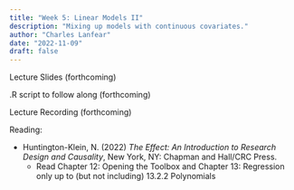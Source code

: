 ```yaml
---
title: "Week 5: Linear Models II"
description: "Mixing up models with continuous covariates."
author: "Charles Lanfear"
date: "2022-11-09"
draft: false
---
```


Lecture Slides (forthcoming)

.R script to follow along (forthcoming)

Lecture Recording (forthcoming)

Reading:

* Huntington-Klein, N. (2022) *The Effect: An Introduction to Research Design and Causality*, New York, NY: Chapman and Hall/CRC Press. 
   * Read Chapter 12: Opening the Toolbox and Chapter 13: Regression only up to (but not including) 13.2.2 Polynomials